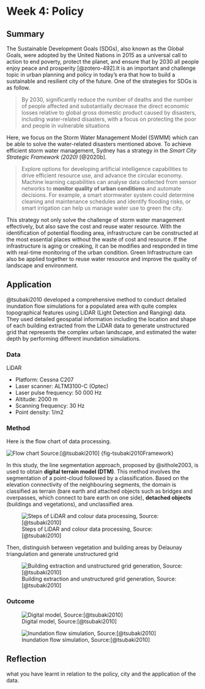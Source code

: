 # Week 4: Policy {.sec_wk4}

## Summary

The Sustainable Development Goals (SDGs), also known as the Global Goals, were adopted by the United Nations in 2015 as a universal call to action to end poverty, protect the planet, and ensure that by 2030 all people enjoy peace and prosperity [@zotero-492].It is an important and challenge topic in urban planning and policy in today's era that how to build a sustainable and resilient city of the future. One of the strategies for SDGs is as follow.

> By 2030, significantly reduce the number of deaths and the number of people affected and substantially decrease the direct economic losses relative to global gross domestic product caused by disasters, including water-related disasters, with a focus on protecting the poor and people in vulnerable situations

Here, we focus on the Storm Water Management Model (SWMM) which can be able to solve the water-related disasters mentioned above. To achieve efficient storm water management, Sydney has a strategy in the *Smart City Strategic Framework (2020)* [@2020b].

> Explore options for developing artificial intelligence capabilities to drive efficient resource use, and advance the circular economy. Machine learning capabilities can analyse data collected from sensor networks to **monitor quality of urban conditions** and automate decisions. For example, a smart stormwater system could determine cleaning and maintenance schedules and identify flooding risks, or smart irrigation can help us manage water use to green the city.

This strategy not only solve the challenge of storm water management effectively, but also save the cost and reuse water resource. With the identification of potential flooding area, infrastructure can be constructed at the most essential places without the waste of cost and resource. If the infrastructure is aging or creaking, it can be modifies and responded in time with real-time monitoring of the urban condition. Green Infrastructure can also be applied together to reuse water resource and improve the quality of landscape and environment.

## Application

@tsubaki2010 developed a comprehensive method to conduct detailed inundation flow simulations for a populated area with quite complex topographical features using LiDAR (Light Detection and Ranging) data. They used detailed geospatial information including the location and shape of each building extracted from the LiDAR data to generate unstructured grid that represents the complex urban landscape, and estimated the water depth by performing different inundation simulations.

### Data

LiDAR

* Platform: Cessna C207 
* Laser scanner: ALTM3100-C (Optec) 
* Laser pulse frequency: 50 000 Hz 
* Altitude: 2000 m
* Scanning frequency: 30 Hz
* Point density: 1/m2

### Method

Here is the flow chart of data processing.

![Flow chart Source:[@tsubaki2010]](img04/flow-chart.png) {fig-tsubaki2010Framework}

In this study, the line segmentation approach, proposed by @sithole2003, is used to obtain **digital terrain model (DTM)**. This method involves the segmentation of a point-cloud followed by a classification. Based on the elevation connectivity of the neighbouring segments, the domain is classified as terrain (bare earth and attached objects such as bridges and overpasses, which connect to bare earth on one side), **detached objects** (buildings and vegetations), and unclassified area.

![Steps of LiDAR and colour data processing, Source:[@tsubaki2010]](img04/outcome.png)

Then, distinguish between vegetation and building areas by Delaunay triangulation and generate unstructured grid

![Building extraction and unstructured grid generation, Source:[@tsubaki2010]](img04/outcome2.png)

### Outcome

![Digital model, Source:[@tsubaki2010]](img04/flood_model.png)

![Inundation flow simulation, Source:[@tsubaki2010]](img04/inundation-flow-simulation.png)

## Reflection

what you have learnt in relation to the policy, city and the application of the data.
